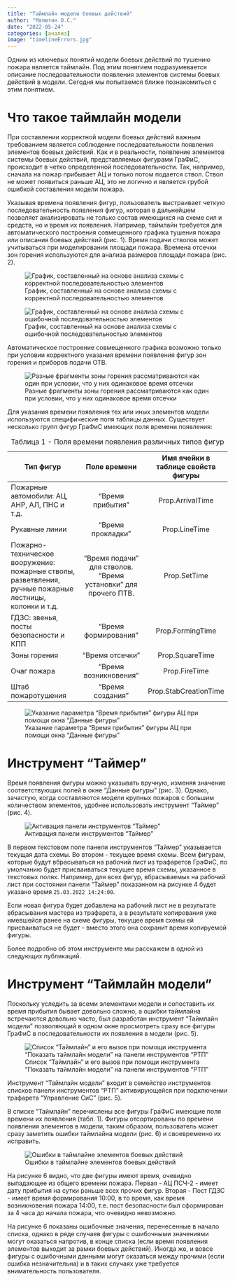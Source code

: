 ```yaml
---
title: "Таймлайн модели боевых действий"
author: "Малютин О.С."
date: "2022-05-24"
categories: [анализ]
image: "timelineErrors.jpg"
---
```


Одним из ключевых понятий модели боевых действий по тушению пожара является таймлайн. Под этим понятием подразумевается описание последовательности появления элементов системы боевых действий в модели. Сегодня мы попытаемся ближе познакомиться с этим понятием.

# Что такое таймлайн модели

При составлении корректной модели боевых действий важным требованием является соблюдение последовательности появления элементов боевых действий. Как и в реальности, появление элементов системы боевых действий, представляемых фигурами ГраФиС, происходит в четко определенной последовательности. Так, например, сначала на пожар прибывает АЦ и только потом подается ствол. Ствол не может появиться раньше АЦ, это не логично и является грубой ошибкой составления модели пожара.

Указывая времена появления фигур, пользователь выстраивает четкую последовательность появления фигур, которая в дальнейшем позволяет анализировать не только состав имеющихся на схеме сил и средств, но и время их появления. Например, таймлайн требуется для автоматического построения совмещенного графика тушения пожара или описания боевых действий (рис. 1). Время подачи стволов может учитываться при моделировании площади пожара. Времена отсечки зон горения используются для анализа размеров площади пожара (рис. 2).

::: {#fig-graphs layout-ncol=2}

![График, составленный на основе анализа схемы с корректной последовательностью элементов](1-1.jpg){#fig-graph1}

![График, составленный на основе анализа схемы с ошибочной последовательностью элементов](1-2.jpg){#fig-graph2}

Автоматическое построение совмещенного графика возможно только при условии корректного указания времени появления фигур зон горения и приборов подачи ОТВ.
:::


![Разные фрагменты зоны горения рассматриваются как один при условии, что у них одинаковое время отсечки](2.jpg){#fig-squares}


Для указания времени появления тех или иных элементов модели используются специфические поля таблицы данных. Существует несколько групп фигур ГраФиС имеющих поля времени появления:

| Тип фигур | Поле времени | Имя ячейки в таблице свойств фигуры |
|---------|:------:|:------:|
| Пожарные автомобили: АЦ, АНР, АЛ, ПНС и т.д. | "Время прибытия" | Prop.ArrivalTime |
| Рукавные линии | "Время прокладки" | Prop.LineTime |
| Пожарно-техническое вооружение: пожарные стволы, разветвления, ручные пожарные лестницы, колонки и т.д. | "Время подачи" для стволов. "Время установки" для прочего ПТВ. | Prop.SetTime |
| ГДЗС: звенья, посты безопасности и КПП | "Время формирования" | Prop.FormingTime |
| Зоны горения | "Время отсечки" | Prop.SquareTime |
| Очаг пожара | "Время возникновения" | Prop.FireTime |
| Штаб пожаротушения | "Время создания" | Prop.StabCreationTime |

: Таблица 1 - Поля времени появления различных типов фигур

![Указание параметра "Время прибытия" фигуры АЦ при помощи окна "Данные фигуры"](3.jpg){#fig-ACtime}

# Инструмент "Таймер"

Время появления фигуры можно указывать вручную, изменяя значение соответствующих полей в окне "Данные фигуры" (рис. 3). Однако, зачастую, когда составляются модели крупных пожаров с большим количеством элементов, удобнее использовать инструмент "Таймер" (рис. 4).

![Активация панели инструментов "Таймер"](timerButton.jpg){#fig-timerButton}

В первом текстовом поле панели инструментов "Таймер" указывается текущая дата схемы. Во втором - текущее время схемы. Всем фигурам, которые будут вбрасываться на рабочий лист из трафаретов ГраФиС, по умолчанию будет присваиваться текущее время схемы, указанное в текстовых полях. Например, для всех фигур, вбрасываемых на рабочий лист при состоянии панели "Таймер" показанном на рисунке 4 будет указано время `25.03.2022 14:24:00`.

:::{.callout-warning}
Если новая фигура будет добавлена на рабочий лист не в результате вбрасывания мастера из трафарета, а в результате копирования уже имевшейся ранее на схеме фигуры, текущее время схемы ей присваиваться не будет - вместо этого она сохранит время копируемой фигуры.
:::

Более подробно об этом инструменте мы расскажем в одной из следующих публикаций.

# Инструмент "Таймлайн модели"

Поскольку уследить за всеми элементами модели и сопоставить их время прибытия бывает довольно сложно, а ошибки таймлайна встречаются довольно часто, был разработан инструмент "Таймлайн модели" позволяющий в одном окне просмотреть сразу все фигуры ГраФиС в последовательности их появления в модели (рис. 5).

![Список "Таймлайн" и его вызов при помощи инструмента "Показать таймлайн модели" на панели инструментов "РТП"](timelineList.jpg){#fig-timelineList}

Инструмент "Таймлайн модели" входит в семейство инструментов списков панели инструментов "РТП" активирующейся при подключении трафарета "Управление СиС" (рис. 5).

В списке "Таймлайн" перечислены все фигуры ГраФиС имеющие поля времени их появления (табл. 1). Фигуры отсортированы по времени появления элементов в модели, таким образом, пользователь может сразу заметить ошибки таймлайна модели (рис. 6) и своевременно их исправить.

![Ошибки в таймлайне элементов боевых действий](timelineErrors.jpg){#fig-errors}

На рисунке 6 видно, что две фигуры имеют время, очевидно выпадающее из общего времени пожара. Первая - АЦ ПСЧ-2 - имеет дату прибытия на сутки раньше всех прочих фигур. Вторая - Пост ГДЗС - имеет время формирования 10:00, в то время, как время возникновения пожара 14:00, т.е. пост безопасности был сформирован за 4 часа до начала пожара, что очевидно невозможно.

На рисунке 6 показаны ошибочные значения, перенесенные в начало списка, однако в ряде случаев фигуры с ошибочными значениями могут оказаться напротив, в конце списка (если время появления элементов выходит за рамки боевых действий). Иногда же, и вовсе фигуры с ошибочными данными могут оказаться между прочими (если ошибка незначительна) и в таких случаях уже требуется внимательность пользователя.